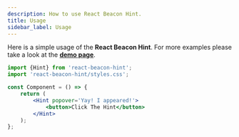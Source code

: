 ```yaml
---
description: How to use React Beacon Hint.
title: Usage
sidebar_label: Usage
---
```


Here is a simple usage of the **React Beacon Hint**. For more examples please take a look at the [**demo page**](https://react-beacon-hint.vercel.app/).

```jsx
import {Hint} from 'react-beacon-hint';
import 'react-beacon-hint/styles.css';

const Component = () => {
	return (
		<Hint popover='Yay! I appeared!'>
			<button>Click The Hint</button>
		</Hint>
	);
};
```
